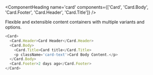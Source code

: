 
<ComponentHeading
  name='card'
  components={['Card', 'Card.Body', 'Card.Footer', 'Card.Header', 'Card.Title']}
/>

<Text variant='lead'>
  Flexible and extensible content containers with multiple variants and options.
</Text>

```javascript
<Card>
  <Card.Header>Card Header</Card.Header>
  <Card.Body>
    <Card.Title>Card title</Card.Title>
    <p className='card-text'>Card Body Content.</p>
  </Card.Body>
  <Card.Footer>2 days ago</Card.Footer>
</Card>
```
